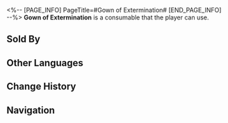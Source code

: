 <%-- [PAGE_INFO]
PageTitle=#Gown of Extermination#
[END_PAGE_INFO] --%>
{{Consumable Infobox
|id          = 408618
|image       = Item Gown of Extermination.png{{subst:void|<!--$UPLOAD:<<SpriteOutput/ItemFigures/408618.png>-<Item Gown of Extermination.png>-<Consumable Icons>>-->}}
|type        = Attack Consumables
|rarity      = 3
|effect      = Upon use, increases all allies' ATK by 40% for the next battle. When entering battle, enemies cannot be defeated by attacking during the first 2 turns.
|description = Originally inspired by the designer's interstellar voyages, these garments have become commonplace in the upper circles of Penacony. Those who wear them seem more driven by pure curiosity than cultural significance.
|effectType  = 
|effectType2 = 
|effectType3 = 
|recipe      = 
|source1     = [[Dreamjoy Fashion Store]]
|source2     = 
|source3     = 
}}
{{Description|''"While promoting such behavior is not advisable, it seems no one cares."''}}
'''Gown of Extermination''' is a consumable that the player can use.

==Sold By==
{{Shop Availability}}

==Other Languages==
{{Other Languages
|en   = Gown of Extermination
|zhs  = 寂灭华服
|zht  = 寂滅華服
|ja   = 寂滅の華服
|ko   = 화려한 적멸 의복
|es   = Túnica de la desaparición
|fr   = Tunique d'extermination
|ru   = Мантия уничтожения
|th   = Gown of Extermination
|vi   = Trang Phục Hủy Diệt
|de   = Robe der Vernichtung
|id   = Gown of Extermination
|pt   = Vestimenta do Extermínio
}}

==Change History==
{{Change History|2.0}}

==Navigation==
{{Consumable Navbox}}